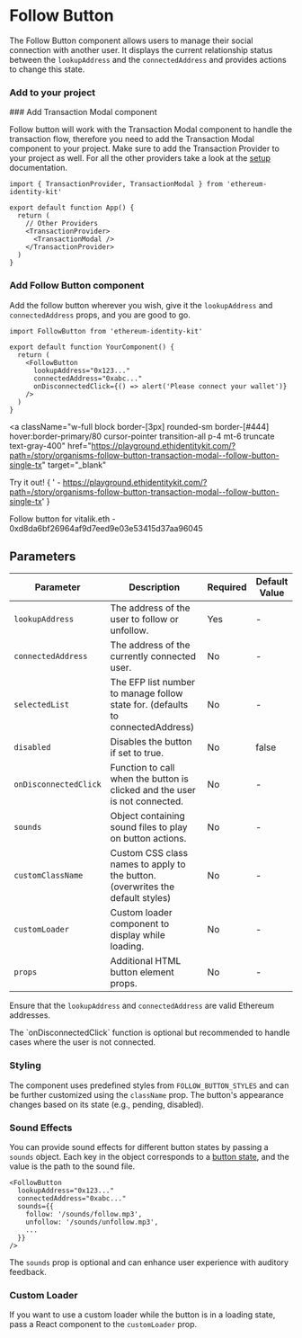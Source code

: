 
# Follow Button

The Follow Button component allows users to manage their social connection with another user. It displays the current relationship status between the `lookupAddress` and the `connectedAddress` and provides actions to change this state.

### Add to your project

<Steps>
### Add Transaction Modal component

Follow button will work with the Transaction Modal component to handle the transaction flow, therefore you need to add the Transaction Modal component to your project.
Make sure to add the Transaction Provider to your project as well.
For all the other providers take a look at the [setup](https://ethidentitykit.com/docs#setup) documentation.

```tsx copy
import { TransactionProvider, TransactionModal } from 'ethereum-identity-kit'

export default function App() {
  return (
    // Other Providers
    <TransactionProvider>
      <TransactionModal />
    </TransactionProvider>
  )
}
```

### Add Follow Button component

Add the follow button wherever you wish, give it the `lookupAddress` and `connectedAddress` props, and you are good to go.

```tsx copy
import FollowButton from 'ethereum-identity-kit'

export default function YourComponent() {
  return (
    <FollowButton
      lookupAddress="0x123..."
      connectedAddress="0xabc..."
      onDisconnectedClick={() => alert('Please connect your wallet')}
    />
  )
}
```

</Steps>

<a
  className="w-full block border-[3px] rounded-sm border-[#444] hover:border-primary/80 cursor-pointer transition-all p-4 mt-6 truncate text-gray-400"
  href="https://playground.ethidentitykit.com/?path=/story/organisms-follow-button-transaction-modal--follow-button-single-tx"
  target="_blank"
>
  <span className="text-primary">Try it out!</span>
  <span className="text-gray-400">
    {
      ' - https://playground.ethidentitykit.com/?path=/story/organisms-follow-button-transaction-modal--follow-button-single-tx'
    }
  </span>
</a>

<div className="w-full bg-[#222] border-[3px] rounded-sm border-[#444] p-8 mt-8 flex flex-col gap-6 justify-center items-center">
  <ConnectWalletButton />
  <div className="text-sm text-gray-400 mb-4">
    Follow button for vitalik.eth - 0xd8da6bf26964af9d7eed9e03e53415d37aa96045
  </div>
  <FollowButton lookupAddress="0xd8da6bf26964af9d7eed9e03e53415d37aa96045" />
</div>

## Parameters

| Parameter             | Description                                                                    | Required | Default Value |
| --------------------- | ------------------------------------------------------------------------------ | -------- | ------------- |
| `lookupAddress`       | The address of the user to follow or unfollow.                                 | Yes      | -             |
| `connectedAddress`    | The address of the currently connected user.                                   | No       | -             |
| `selectedList`        | The EFP list number to manage follow state for. (defaults to connectedAddress) | No       | -             |
| `disabled`            | Disables the button if set to true.                                            | No       | false         |
| `onDisconnectedClick` | Function to call when the button is clicked and the user is not connected.     | No       | -             |
| `sounds`              | Object containing sound files to play on button actions.                       | No       | -             |
| `customClassName`     | Custom CSS class names to apply to the button. (overwrites the default styles) | No       | -             |
| `customLoader`        | Custom loader component to display while loading.                              | No       | -             |
| `props`               | Additional HTML button element props.                                          | No       | -             |

<Callout type="warning">Ensure that the `lookupAddress` and `connectedAddress` are valid Ethereum addresses.</Callout>

<Callout type="info">
  The `onDisconnectedClick` function is optional but recommended to handle cases where the user is not connected.
</Callout>

### Styling

The component uses predefined styles from `FOLLOW_BUTTON_STYLES` and can be further customized using the `className` prop. The button's appearance changes based on its state (e.g., pending, disabled).

### Sound Effects

You can provide sound effects for different button states by passing a `sounds` object. Each key in the object corresponds to a [button state](https://ethidentitykit.com/docs/hooks/useFollowButton), and the value is the path to the sound file.

```tsx copy
<FollowButton
  lookupAddress="0x123..."
  connectedAddress="0xabc..."
  sounds={{
    follow: '/sounds/follow.mp3',
    unfollow: '/sounds/unfollow.mp3',
    ...
  }}
/>
```

<Callout type="info">The `sounds` prop is optional and can enhance user experience with auditory feedback.</Callout>

### Custom Loader

If you want to use a custom loader while the button is in a loading state, pass a React component to the `customLoader` prop.
